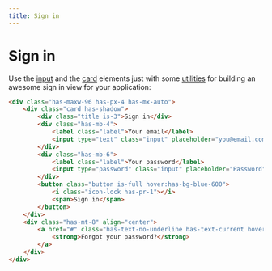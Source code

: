 ```yaml
---
title: Sign in
---
```


# Sign in

Use the [input](/elements/input) and the [card](/elements/card) elements just with some [utilities](/presets/utilities) for building an awesome sign in view for your application:

```html live=true
<div class="has-maxw-96 has-px-4 has-mx-auto">
    <div class="card has-shadow">
        <div class="title is-3">Sign in</div>
        <div class="has-mb-4">
            <label class="label">Your email</label>
            <input type="text" class="input" placeholder="you@email.com" />
        </div>
        <div class="has-mb-6">
            <label class="label">Your password</label>
            <input type="password" class="input" placeholder="Password" />
        </div>
        <button class="button is-full hover:has-bg-blue-600">
            <i class="icon-lock has-pr-1"></i>
            <span>Sign in</span>
        </button>
    </div>
    <div class="has-mt-8" align="center">
        <a href="#" class="has-text-no-underline has-text-current hover:has-text-blue-500">
            <strong>Forgot your password?</strong>
        </a>
    </div>
</div>
```

